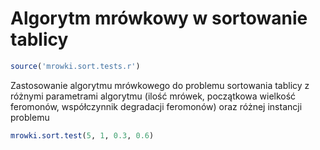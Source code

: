 Algorytm mrówkowy w sortowanie tablicy
========================================================
```r
source('mrowki.sort.tests.r')
```
Zastosowanie algorytmu mrówkowego do problemu sortowania tablicy z różnymi parametrami algorytmu (ilość mrówek, początkowa wielkość feromonów, współczynnik degradacji feromonów) oraz różnej instancji problemu


```r
mrowki.sort.test(5, 1, 0.3, 0.6)
```


